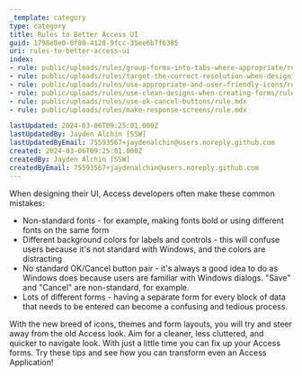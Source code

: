 ```yaml
---
_template: category
type: category
title: Rules to Better Access UI
guid: 1798e8e0-0f80-4128-9fcc-35ee6b7f6385
uri: rules-to-better-access-ui
index:
- rule: public/uploads/rules/group-forms-into-tabs-where-appropriate/rule.mdx
- rule: public/uploads/rules/target-the-correct-resolution-when-designing-forms/rule.mdx
- rule: public/uploads/rules/use-appropriate-and-user-friendly-icons/rule.mdx
- rule: public/uploads/rules/use-clean-designs-when-creating-forms/rule.mdx
- rule: public/uploads/rules/use-ok-cancel-buttons/rule.mdx
- rule: public/uploads/rules/make-response-screens/rule.mdx

lastUpdated: 2024-03-06T09:25:01.000Z
lastUpdatedBy: Jayden Alchin [SSW]
lastUpdatedByEmail: 75593567+jaydenalchin@users.noreply.github.com
created: 2024-03-06T09:25:01.000Z
createdBy: Jayden Alchin [SSW]
createdByEmail: 75593567+jaydenalchin@users.noreply.github.com
---
```


When designing their UI, Access developers often make these common mistakes:

* Non-standard fonts - for example, making fonts bold or using different fonts on the same form
* Different background colors for labels and controls - this will confuse users because it's not standard with Windows, and the colors are distracting
* No standard OK/Cancel button pair - it's always a good idea to do as Windows does because users are familiar with Windows dialogs. "Save" and "Cancel" are non-standard, for example.
* Lots of different forms - having a separate form for every block of data that needs to be entered can become a confusing and tedious process.

With the new breed of icons, themes and form layouts, you will try and steer away from the old Access look. Aim for a cleaner, less cluttered, and quicker to navigate look. With just a little time you can fix up your Access forms. Try these tips and see how you can transform even an Access Application!
